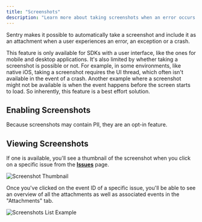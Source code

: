 ```yaml
---
title: "Screenshots"
description: "Learn more about taking screenshots when an error occurs. Sentry pairs the screenshot with the original event, giving you additional insight into issues."
---
```


Sentry makes it possible to automatically take a screenshot and include it as an <PlatformLink to="/enriching-events/attachments/">attachment</PlatformLink> when a user experiences an error, an exception or a crash.

This feature is only available for SDKs with a user interface, like the ones for mobile and desktop applications. It's also limited by whether taking a screenshot is possible or not. For example, in some environments, like native iOS, taking a screenshot requires the UI thread, which often isn't available in the event of a crash. Another example where a screenshot might not be available is when the event happens before the screen starts to load. So inherently, this feature is a best effort solution.

## Enabling Screenshots

Because screenshots may contain <PlatformLink to="/data-management/sensitive-data/">PII</PlatformLink>, they are an opt-in feature.

<PlatformContent includePath="enriching-events/attach-screenshots" />

## Viewing Screenshots

If one is available, you'll see a thumbnail of the screenshot when you click on a specific issue from the [**Issues**](https://demo.sentry.io/issues/) page.

![Screenshot Thumbnail](./img/screenshot-thumbnail.png)

Once you've clicked on the event ID of a specific issue, you'll be able to see an overview of all the attachments as well as associated events in the "Attachments" tab.

![Screenshots List Example](./img/screenshot-list-example.png)
